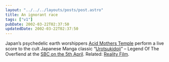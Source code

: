 ```yaml
---
layout: "../../../layouts/posts/post.astro"
title: An ignorant race
tags: ["v1"]
pubDate: 2002-03-22T02:37:50
updatedDate: 2002-03-22T02:37:50
---
```


Japan’s psychedelic earth worshippers [Acid Mothers Temple][1] perform a live score to the cult Japanese Manga classic “[Urotsukidoji][2]” – Legend Of The Overfiend at the [SBC on the 5th April](http://www.sbc.org.uk/cgi-bin/framebuilder.cgi?target=http://www.sbc.org.uk/music/sub_music/performance/14793.html?version=1). Related: [Reality Film][3].

[1]: http://www.acidmothers.com/
[2]: http://uk.imdb.com/Title?0108461
[3]: http://www.realityfilm.co.uk/
